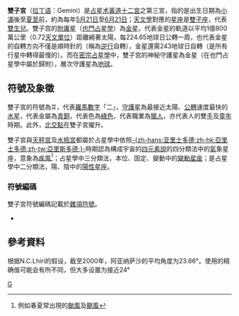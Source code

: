 {{NoteTA
|G1=Astronomy
}}
{{otheruses|subject=關於[[占星學|占星學]]中的雙子座|other=[[天文學|天文學]]上的雙子座|雙子座}}
{{Otheruses|subject=關於占星學中的雙子宮|other=雙[[子宫|子宫]]的[[婦科|婦科]]病|雙子宮畸形}}

{{ZodiacSign
|name= 雙子宮
|Sign= Gemini.svg
|image= Gemini2.jpg
|image_size= 200px
|caption= 雙子座的雙生兒
|Symbol= [[雙生兒|雙生兒]]
|nr = 3
|Tropical Start Date= May 21
|Tropical Finish Date= June 21
|Sidereal Start Date= June 16
|Sidereal Finish Date= July 15
|Solar Start Date= June 20
|Solar Finish Date= July 20
|Constellation= [[雙子座|雙子座]]
|Element= [[風象星座|風象]]
|Quality= [[變動宮|變動宮]]
|Domicile=  [[水星|水星]]
|Detriment=[[木星|木星]]
|Exaltation= [[月球交點|北交點]]
|Fall= [[月球交點|南交點]]
|}}

'''雙子宮'''（[[拉丁语|拉丁语]]：Gemini）是[[占星术|占星术]][[黃道十二宮|黃道十二宮]]之第三宮，指的是出生日期為[[小滿|小滿]]後至[[夏至|夏至]]前，約為每年[[5月21日|5月21日]]至[[6月21日|6月21日]]；[[天文學|天文學]]對應的[[星座|星座]]是[[雙子座|雙子座]]，代表[[雙生兒|雙生兒]]。雙子宫的[[附庸星|附庸星]]（[[也門占星學|也門占星學]]）為[[金星|金星]]，代表金星的軌道以平均1億800萬公里（0.72[[天文單位|天文單位]]）距離繞著太陽，每224.65地球日公轉一周，也代表金星的自轉方向不僅是順時針的（稱為[[順行和逆行|逆行]]自轉），金星還需243地球日自轉（是所有行星中轉得最慢的）。而在[[密宗占星學|密宗占星學]]中，雙子宫的神秘守護星為金星（在也門占星學中屬於歸附），層次守護星為[[地球|地球]]。

== 符號及象徵 ==
雙子宮的符號為♊，代表[[羅馬數字|羅馬數字]]「二」，[[守護星|守護星]]為最接近太陽、[[公轉|公轉]]速度最快的[[水星|水星]]，代表金屬為[[青銅|青銅]]，代表色為[[綠色|綠色]]，代表職業為[[獵人|獵人]]，亦代表人的雙[[手|手]]及[[兒童|童年]]時期。此外，[[月球交點|北交點]]在雙子宮擢升。
	 
雙子宮與[[天秤宮|天秤宮]]及[[水瓶宮|水瓶宮]]都屬於占星學中依照[[亚里士多德|-{zh-hans:亚里士多德;zh-hk:亞里士多德;zh-tw:亞里斯多德;}-]]時期認為構成宇宙的[[四元素說|四元素說]]的四分類法中的[[氣|氣]]象星座，意象為[[風|疾風]]<ref>例如春夏常出現的[[颱風|颱風]]及[[颶風|颶風]]</ref>；占星學中三分類法，本位、固定、變動中的[[變動星座|變動星座]]；是占星學中二分類法，陽、陰中的[[陽性星宮|陽性星座]]。

===符號編碼===
雙子宮符號編碼記載於[[雜項符號_(Unicode區段)|雜項符號]]。
* {{unichar|264A|GEMINI}}

== 參考資料 ==
{{reflist}}
根据N.C.Lhiri的假设，截至2000年，阿亚纳萨沙的平均角度为23.86°。使用的精确值可能会有所不同，但大多设置为接近24°

{{黃道帶}}
{{印度占星術}}
{{Astrology}}

[[Category:占星术|G]]